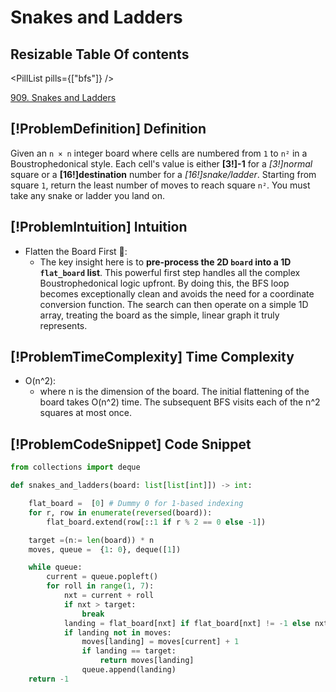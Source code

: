 # Snakes and Ladders

## Resizable Table Of contents

<DifficultyBadge difficulty="medium" />

<PillList pills={["bfs"]} />

[909. Snakes and Ladders](https://leetcode.com/problems/snakes-and-ladders)

## [!ProblemDefinition] Definition

Given an `n × n` integer board where cells are numbered from `1` to `n²` in a Boustrophedonical style. Each cell's value is either **[3!]-1** for a *[3!]normal* square or a **[16!]destination** number for a *[16!]snake/ladder*. Starting from square `1`, return the least number of moves to reach square `n²`. You must take any snake or ladder you land on.

## [!ProblemIntuition] Intuition

- Flatten the Board First 🎲:
    - The key insight here is to **pre-process the 2D `board` into a 1D `flat_board` list**. This powerful first step handles all the complex Boustrophedonical logic upfront. By doing this, the BFS loop becomes exceptionally clean and avoids the need for a coordinate conversion function. The search can then operate on a simple 1D array, treating the board as the simple, linear graph it truly represents.

## [!ProblemTimeComplexity] Time Complexity

- O(n^2):
    - where n is the dimension of the board. The initial flattening of the board takes O(n^2) time. The subsequent BFS visits each of the n^2 squares at most once.

## [!ProblemCodeSnippet] Code Snippet

```python meta="source=problems/909-snakes-and-ladders/solution.py"
from collections import deque

def snakes_and_ladders(board: list[list[int]]) -> int:

    flat_board =  [0] # Dummy 0 for 1-based indexing
    for r, row in enumerate(reversed(board)):
        flat_board.extend(row[::1 if r % 2 == 0 else -1])

    target =(n:= len(board)) * n 
    moves, queue =  {1: 0}, deque([1])

    while queue:
        current = queue.popleft()
        for roll in range(1, 7):
            nxt = current + roll
            if nxt > target:
                break
            landing = flat_board[nxt] if flat_board[nxt] != -1 else nxt
            if landing not in moves:
                moves[landing] = moves[current] + 1
                if landing == target:
                    return moves[landing]
                queue.append(landing)
    return -1
```

